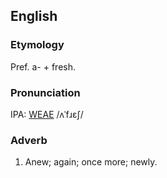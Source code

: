 ==English==
===Etymology===
Pref. a- + fresh.

===Pronunciation===
IPA: [[WEAE]] /ʌˈfɹɛʃ/

===Adverb===
# Anew; again; once more; newly.